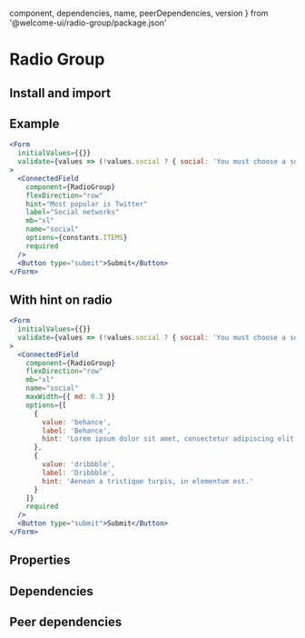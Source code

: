 
  component,
  dependencies,
  name,
  peerDependencies,
  version
} from '@welcome-ui/radio-group/package.json'

# Radio Group

<tagversion version={version} name={name} />

## Install and import

<usage component={component} name={name} peerDependencies={peerDependencies} />

## Example

```jsx
<Form
  initialValues={{}}
  validate={values => (!values.social ? { social: 'You must choose a social network' } : {})}
>
  <ConnectedField
    component={RadioGroup}
    flexDirection="row"
    hint="Most popular is Twitter"
    label="Social networks"
    mb="xl"
    name="social"
    options={constants.ITEMS}
    required
  />
  <Button type="submit">Submit</Button>
</Form>
```

## With hint on radio

```jsx
<Form
  initialValues={{}}
  validate={values => (!values.social ? { social: 'You must choose a social network' } : {})}
>
  <ConnectedField
    component={RadioGroup}
    flexDirection="row"
    mb="xl"
    name="social"
    maxWidth={{ md: 0.3 }}
    options={[
      {
        value: 'behance',
        label: 'Behance',
        hint: 'Lorem ipsum dolor sit amet, consectetur adipiscing elit.'
      },
      {
        value: 'dribbble',
        label: 'Dribbble',
        hint: 'Aenean a tristique turpis, in elementum est.'
      }
    ]}
    required
  />
  <Button type="submit">Submit</Button>
</Form>
```

## Properties

<props propTypes={props.propTypes.Radio} />

## Dependencies

<dependencies dependencies={dependencies} />

## Peer dependencies

<dependencies dependencies={peerDependencies} />
